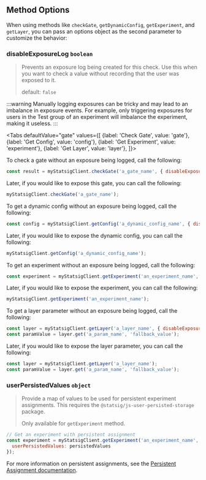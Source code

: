 
## Method Options

When using methods like `checkGate`, `getDynamicConfig`, `getExperiment`, and `getLayer`, you can pass an options object as the second parameter to customize the behavior:

### **disableExposureLog** `boolean`
> Prevents an exposure log being created for this check. Use this when you want to check a value without recording that the user was exposed to it.
>
> default: `false`

:::warning
Manually logging exposures can be tricky and may lead to an imbalance in exposure events. For example, only triggering exposures for users in the Test group of an experiment will imbalance the experiment, making it useless.
:::

<Tabs
  defaultValue="gate"
  values={[
    {label: 'Check Gate', value: 'gate'},
    {label: 'Get Config', value: 'config'},
    {label: 'Get Experiment', value: 'experiment'},
    {label: 'Get Layer', value: 'layer'},
  ]}>

<TabItem value="gate">

To check a gate without an exposure being logged, call the following:

```javascript
const result = myStatsigClient.checkGate('a_gate_name', { disableExposureLog: true });
```

Later, if you would like to expose this gate, you can call the following:

```javascript
myStatsigClient.checkGate('a_gate_name');
```

</TabItem>

<TabItem value="config">

To get a dynamic config without an exposure being logged, call the following:

```javascript
const config = myStatsigClient.getConfig('a_dynamic_config_name', { disableExposureLog: true });
```

Later, if you would like to expose the dynamic config, you can call the following:

```javascript
myStatsigClient.getConfig('a_dynamic_config_name');
```

</TabItem>

<TabItem value="experiment">

To get an experiment without an exposure being logged, call the following:

```javascript
const experiment = myStatsigClient.getExperiment('an_experiment_name', { disableExposureLog: true });
```

Later, if you would like to expose the experiment, you can call the following:

```javascript
myStatsigClient.getExperiment('an_experiment_name');
```

</TabItem>

<TabItem value="layer">

To get a layer parameter without an exposure being logged, call the following:

```javascript
const layer = myStatsigClient.getLayer('a_layer_name', { disableExposureLog: true });
const paramValue = layer.get('a_param_name', 'fallback_value');
```

Later, if you would like to expose the layer parameter, you can call the following:

```javascript
const layer = myStatsigClient.getLayer('a_layer_name');
const paramValue = layer.get('a_param_name', 'fallback_value');
```

</TabItem>

</Tabs>

### **userPersistedValues** `object`
> Provide a map of values to be used for persistent experiment assignments. This requires the `@statsig/js-user-persisted-storage` package.
>
> Only available for `getExperiment` method.

```javascript
// Get an experiment with persistent assignment
const experiment = myStatsigClient.getExperiment('an_experiment_name', { 
  userPersistedValues: persistedValues 
});
```

For more information on persistent assignments, see the [Persistent Assignment documentation](https://docs.statsig.com/client/concepts/persistent_assignment#example-usage).
